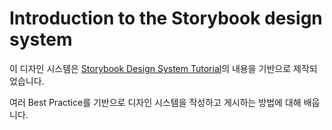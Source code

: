 
<Meta title="Design System/Introduction" />

# Introduction to the Storybook design system

이 디자인 시스템은 [Storybook Design System Tutorial](https://github.com/storybookjs/design-system/)의 내용을 기반으로 제작되었습니다.

여러 Best Practice를 기반으로 디자인 시스템을 작성하고 게시하는 방법에 대해 배웁니다.
